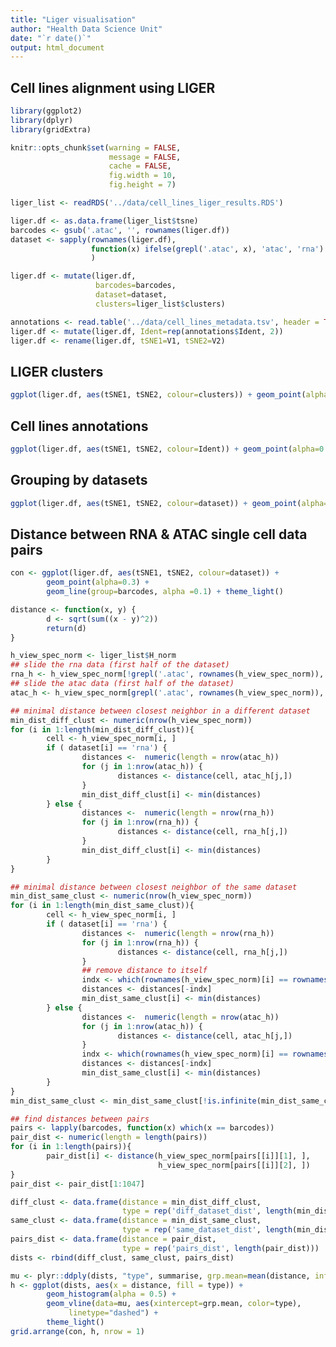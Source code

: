 ```yaml
---
title: "Liger visualisation"
author: "Health Data Science Unit"
date: "`r date()`"
output: html_document
---
```


        
## Cell lines alignment using LIGER

```r
library(ggplot2)
library(dplyr)
library(gridExtra)

knitr::opts_chunk$set(warning = FALSE, 
                      message = FALSE,
                      cache = FALSE, 
                      fig.width = 10,
                      fig.height = 7)

liger_list <- readRDS('../data/cell_lines_liger_results.RDS')

liger.df <- as.data.frame(liger_list$tsne)
barcodes <- gsub('.atac', '', rownames(liger.df))
dataset <- sapply(rownames(liger.df), 
                  function(x) ifelse(grepl('.atac', x), 'atac', 'rna')
                  )

liger.df <- mutate(liger.df, 
                   barcodes=barcodes,
                   dataset=dataset,
                   clusters=liger_list$clusters)

annotations <- read.table('../data/cell_lines_metadata.tsv', header = TRUE) 
liger.df <- mutate(liger.df, Ident=rep(annotations$Ident, 2))
liger.df <- rename(liger.df, tSNE1=V1, tSNE2=V2)
```


## LIGER clusters

```r
ggplot(liger.df, aes(tSNE1, tSNE2, colour=clusters)) + geom_point(alpha=0.3) + theme_light()
```


## Cell lines annotations

```r
ggplot(liger.df, aes(tSNE1, tSNE2, colour=Ident)) + geom_point(alpha=0.3) + theme_light()
```

## Grouping by datasets

```r
ggplot(liger.df, aes(tSNE1, tSNE2, colour=dataset)) + geom_point(alpha=0.3) + theme_light()
```

## Distance between RNA & ATAC single cell data pairs

```r
con <- ggplot(liger.df, aes(tSNE1, tSNE2, colour=dataset)) + 
        geom_point(alpha=0.3) + 
        geom_line(group=barcodes, alpha =0.1) + theme_light()
```

```r
distance <- function(x, y) {
        d <- sqrt(sum((x - y)^2))
        return(d)
}

h_view_spec_norm <- liger_list$H_norm
## slide the rna data (first half of the dataset)
rna_h <- h_view_spec_norm[!grepl('.atac', rownames(h_view_spec_norm)), ]
## slide the atac data (first half of the dataset)
atac_h <- h_view_spec_norm[grepl('.atac', rownames(h_view_spec_norm)), ]

## minimal distance between closest neighbor in a different dataset
min_dist_diff_clust <- numeric(nrow(h_view_spec_norm))
for (i in 1:length(min_dist_diff_clust)){
        cell <- h_view_spec_norm[i, ]
        if ( dataset[i] == 'rna') {
                distances <-  numeric(length = nrow(atac_h))
                for (j in 1:nrow(atac_h)) {
                        distances <- distance(cell, atac_h[j,])
                }
                min_dist_diff_clust[i] <- min(distances)
        } else {
                distances <-  numeric(length = nrow(rna_h))
                for (j in 1:nrow(rna_h)) {
                        distances <- distance(cell, rna_h[j,])
                }
                min_dist_diff_clust[i] <- min(distances)
        }
}

## minimal distance between closest neighbor of the same dataset
min_dist_same_clust <- numeric(nrow(h_view_spec_norm))
for (i in 1:length(min_dist_same_clust)){
        cell <- h_view_spec_norm[i, ]
        if ( dataset[i] == 'rna') {
                distances <-  numeric(length = nrow(rna_h))
                for (j in 1:nrow(rna_h)) {
                        distances <- distance(cell, rna_h[j,])
                }
                ## remove distance to itself
                indx <- which(rownames(h_view_spec_norm)[i] == rownames(rna_h))
                distances <- distances[-indx]
                min_dist_same_clust[i] <- min(distances)
        } else {
                distances <-  numeric(length = nrow(atac_h))
                for (j in 1:nrow(atac_h)) {
                        distances <- distance(cell, atac_h[j,])
                }
                indx <- which(rownames(h_view_spec_norm)[i] == rownames(atac_h))
                distances <- distances[-indx]
                min_dist_same_clust[i] <- min(distances)
        }
}
min_dist_same_clust <- min_dist_same_clust[!is.infinite(min_dist_same_clust)]

## find distances between pairs
pairs <- lapply(barcodes, function(x) which(x == barcodes))
pair_dist <- numeric(length = length(pairs))
for (i in 1:length(pairs)){
        pair_dist[i] <- distance(h_view_spec_norm[pairs[[i]][1], ], 
                                 h_view_spec_norm[pairs[[i]][2], ])
}
pair_dist <- pair_dist[1:1047]

diff_clust <- data.frame(distance = min_dist_diff_clust,
                         type = rep('diff_dataset_dist', length(min_dist_diff_clust)))
same_clust <- data.frame(distance = min_dist_same_clust,
                         type = rep('same_dataset_dist', length(min_dist_same_clust)))
pairs_dist <- data.frame(distance = pair_dist, 
                         type = rep('pairs_dist', length(pair_dist)))
dists <- rbind(diff_clust, same_clust, pairs_dist)
```

```r
mu <- plyr::ddply(dists, "type", summarise, grp.mean=mean(distance, inf.rm = TRUE))
h <- ggplot(dists, aes(x = distance, fill = type)) + 
        geom_histogram(alpha = 0.5) +
        geom_vline(data=mu, aes(xintercept=grp.mean, color=type),
             linetype="dashed") +
        theme_light()
grid.arrange(con, h, nrow = 1)
```

